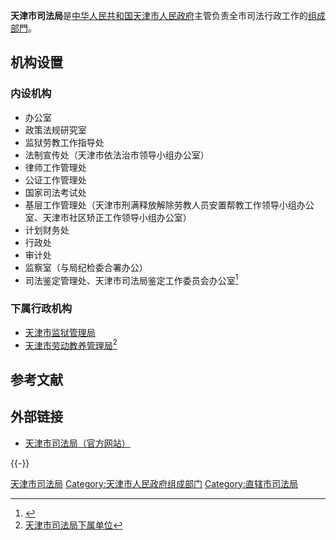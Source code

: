 {{Infobox PRCG
|机构名称=天津市司法局
|标志1=Red star.svg
|标志1说明=[[s:国务院关于国家行政机关和企业事业单位社会团体印章管理的规定|1999年规定]]：[[印章|印章]][[直径|直径]]?厘米，中央刊[[五角星|五角星]]。
|职位1=局长
|人员1=[[王红卫|王红卫]]
|职位2=副局长
|人员2=王　洪{{wrap}}王悦群{{wrap}}刘基智{{wrap}}王江杰
|人数2=4
|成立时间=
|业务上级机构=[[中华人民共和国司法部|中华人民共和国司法部]]
|组织上级机构=[[天津市人民政府|天津市人民政府]]
|中共上级=[[中国共产党天津市委员会政法委员会|中国共产党天津市委员会政法委员会]]
|中共本级=
|本级纪检=
|本级监察=
|机构类型=[[天津市人民政府组成部门|天津市人民政府组成部门]]
|行政级别=正地厅级
|地址1=[[天津市|天津市]][[南开区|南开区]]水上公园北道52号
|网站=天津市司法局
|网址=http://sf.tj.gov.cn/
}}

'''天津市司法局'''是[[中华人民共和国|中华人民共和国]][[天津市人民政府|天津市人民政府]]主管负责全市司法行政工作的[[天津市人民政府组成部门|组成部門]]。

== 机构设置 ==
=== 内设机构 ===
*办公室
*政策法规研究室
*监狱劳教工作指导处
*法制宣传处（天津市依法治市领导小组办公室）
*律师工作管理处
*公证工作管理处
*国家司法考试处
*基层工作管理处（天津市刑满释放解除劳教人员安置帮教工作领导小组办公室、天津市社区矫正工作领导小组办公室）
*计划财务处
*行政处
*审计处
*监察室（与局纪检委合署办公）
*司法鉴定管理处、天津市司法局鉴定工作委员会办公室<ref>{{Cite web |url=http://www.tjzfxxgk.gov.cn/tjep/ConInfoParticular.jsp?id=10451 |title=天津市司法局内设机构 |access-date=2010-02-10 |archive-date=2016-03-04 |archive-url=https://web.archive.org/web/20160304100513/http://www.tjzfxxgk.gov.cn/tjep/ConInfoParticular.jsp?id=10451 |dead-url=yes }}</ref>

=== 下属行政机构 ===
* [[天津市监狱管理局|天津市监狱管理局]]
* [[天津市劳动教养管理局|天津市劳动教养管理局]]<ref>[http://www.tjzfxxgk.gov.cn/tjep/ConInfoParticular.jsp?id=10452 天津市司法局下属单位]{{dead link|date=2017年12月 |bot=InternetArchiveBot |fix-attempted=yes }}</ref>

== 参考文献 ==
{{Reflist|2}}

==外部链接==
*[https://web.archive.org/web/20100107171617/http://www.tjsf.gov.cn/ 天津市司法局（官方网站）]

{{-}}
{{天津市人民政府}}

[[Category:天津市司法局|]]
[[Category:天津市人民政府组成部门|Category:天津市人民政府组成部门]]
[[Category:直辖市司法局|Category:直辖市司法局]]